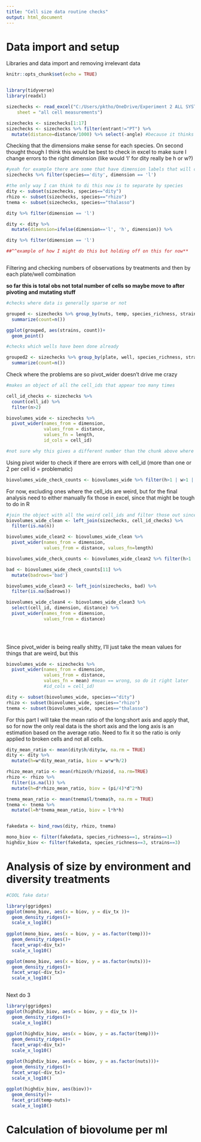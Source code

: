 ```yaml
---
title: "Cell size data routine checks"
output: html_document
---
```


# Data import and setup

Libraries and data import and removing irrelevant data
```r
knitr::opts_chunk$set(echo = TRUE)


library(tidyverse)
library(readxl)

sizechecks <- read_excel("C:/Users/pktho/OneDrive/Experiment 2 ALL SYSTEMATIC PHOTOS/Experiment 2 cell sizes 14.01.21_PTchanges.xlsx", 
    sheet = "all cell measurements")

sizechecks <- sizechecks[1:17]
sizechecks <- sizechecks %>% filter(entrant!="PT") %>% 
  mutate(distance=distance/1000) %>% select(-angle) #because it thinks commas are thousands and not decimal point but careful with this!!

```

Checking that the dimensions make sense for each species. On second thought though I think this would be best to check in excel to make sure I change errors to the right dimension (like would 'l' for dity really be h or w?)

```r
#yeah for example there are some that have dimension labels that will cause problems
sizechecks %>% filter(species=='dity', dimension == 'l')

#the only way I can think to di this now is to separate by species
dity <- subset(sizechecks, species=="dity")
rhizo <- subset(sizechecks, species=="rhizo")
tnema <- subset(sizechecks, species=="thalasso")

dity %>% filter(dimension == 'l')

dity <- dity %>% 
  mutate(dimension=ifelse(dimension=='l', 'h', dimension)) %>% 

dity %>% filter(dimension == 'l')

##^^example of how I might do this but holding off on this for now**



```


Filtering and checking numbers of observations by treatments and then by each plate/well combination

**so far this is total obs not total number of cells so maybe move to after pivoting and mutating stuff**

```r

#checks where data is generally sparse or not

grouped <- sizechecks %>% group_by(nuts, temp, species_richness, strains) %>% 
  summarize(count=n())

ggplot(grouped, aes(strains, count))+
  geom_point()

#checks which wells have been done already

grouped2 <- sizechecks %>% group_by(plate, well, species_richness, strains, nuts, temp) %>% 
  summarize(count=n())
```

Check where the problems are so pivot_wider doesn't drive me crazy

```r
#makes an object of all the cell_ids that appear too many times

cell_id_checks <- sizechecks %>% 
  count(cell_id) %>% 
  filter(n>2)

biovolumes_wide <- sizechecks %>%
  pivot_wider(names_from = dimension,
              values_from = distance,
              values_fn = length,
              id_cols = cell_id)

#not sure why this gives a different number than the chunk above where it gives 56 with too many cell_ids, this gives 174??

```

Using pivot wider to check if there are errors with cell_id (more than one or 2 per cell id = problematic)

```r


biovolumes_wide_check_counts <- biovolumes_wide %>% filter(h>1 | w>1 | d>1 | h>1)
```

For now, excluding ones where the cell_ids are weird, but for the final analysis need to either manually fix those in excel, since that might be tough to do in R

```r
#join the object with all the weird cell_ids and filter those out since those are the only nas, which gets ride of a couple hundred rows
biovolumes_wide_clean <- left_join(sizechecks, cell_id_checks) %>%
  filter(is.na(n))

biovolumes_wide_clean2 <- biovolumes_wide_clean %>%
  pivot_wider(names_from = dimension,
              values_from = distance, values_fn=length)

biovolumes_wide_check_counts <- biovolumes_wide_clean2 %>% filter(h>1 | w>1 | d>1 | h>1)

bad <- biovolumes_wide_check_counts[11] %>% 
  mutate(badrows='bad')

biovolumes_wide_clean3 <- left_join(sizechecks, bad) %>% 
  filter(is.na(badrows))

biovolumes_wide_clean4 <- biovolumes_wide_clean3 %>%
  select(cell_id, dimension, distance) %>% 
  pivot_wider(names_from = dimension,
              values_from = distance)

              
              
```

Since pivot_wider is being really shitty, I'll just take the mean values for things that are weird, but this
```r

biovolumes_wide <- sizechecks %>%
  pivot_wider(names_from = dimension,
              values_from = distance,
              values_fn = mean) #mean == wrong, so do it right later
              #id_cols = cell_id)

```



```r
dity <- subset(biovolumes_wide, species=="dity")
rhizo <- subset(biovolumes_wide, species=="rhizo")
tnema <- subset(biovolumes_wide, species=="thalasso")
```

For this part I will take the mean ratio of the long:short axis and apply that, so for now the only real data is the short axis and the long axis is an estimation based on the average ratio. Need to fix it so the ratio is only applied to broken cells and not all cells.

```r
dity_mean_ratio <- mean(dity$h/dity$w, na.rm = TRUE)
dity <- dity %>% 
  mutate(h=w*dity_mean_ratio, biov = w*w*h/2)

rhizo_mean_ratio <- mean(rhizo$h/rhizo$d, na.rm=TRUE)
rhizo <- rhizo %>% 
  filter(is.na(l)) %>% 
  mutate(h=d*rhizo_mean_ratio, biov = (pi/4)*d^2*h)

tnema_mean_ratio <- mean(tnema$l/tnema$h, na.rm = TRUE)
tnema <- tnema %>% 
  mutate(l=h*tnema_mean_ratio, biov = l*h*h)


fakedata <- bind_rows(dity, rhizo, tnema)

mono_biov <- filter(fakedata, species_richness==1, strains==1)
highdiv_biov <- filter(fakedata, species_richness==3, strains==3)

```


# Analysis of size by environment and diversity treatments


```r

#COOL fake data!

library(ggridges)
ggplot(mono_biov, aes(x = biov, y = div_tx ))+
  geom_density_ridges()+
  scale_x_log10()
  
ggplot(mono_biov, aes(x = biov, y = as.factor(temp)))+
  geom_density_ridges()+
  facet_wrap(~div_tx)+
  scale_x_log10()

ggplot(mono_biov, aes(x = biov, y = as.factor(nuts)))+
  geom_density_ridges()+
  facet_wrap(~div_tx)+
  scale_x_log10()
  

```

Next do 3

```r

library(ggridges)
ggplot(highdiv_biov, aes(x = biov, y = div_tx ))+
  geom_density_ridges()+
  scale_x_log10()
  
ggplot(highdiv_biov, aes(x = biov, y = as.factor(temp)))+
  geom_density_ridges()+
  facet_wrap(~div_tx)+
  scale_x_log10()

ggplot(highdiv_biov, aes(x = biov, y = as.factor(nuts)))+
  geom_density_ridges()+
  facet_wrap(~div_tx)+
  scale_x_log10()
  
ggplot(highdiv_biov, aes(biov))+
  geom_density()+
  facet_grid(temp~nuts)+
  scale_x_log10()

```

# Calculation of biovolume per ml

```r
```


```r
```


```r
```

```r
```


